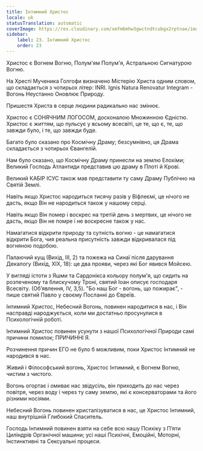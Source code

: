 ```yaml
---
title: Інтимний Христос
locale: uk
statusTranslation: automatic
coverImage: https://res.cloudinary.com/xmfm6mhw3gwctndtcubgx2rptnae/image/upload/v1741354419/small_cover_la_gran_rebelion_28716e29d2.webp
sidebar:
    label: 23. Інтимний Христос
    order: 23
---
```

Христос є Вогнем Вогню, Полум'ям Полум'я, Астральною Сигнатурою Вогню.

На Хресті Мученика Голгофи визначено Містерію Христа одним словом, що складається з чотирьох літер: INRI. Ignis Natura Renovatur Integram - Вогонь Неустанно Оновлює Природу.

Пришестя Христа в серце людини радикально нас змінює.

Христос є СОНЯЧНИМ ЛОГОСОМ, досконалою Множинною Єдністю. Христос є життям, що пульсує у всьому всесвіті, це те, що є, те, що завжди було, і те, що завжди буде.

Багато було сказано про Космічну Драму; безсумнівно, ця Драма складається з чотирьох Євангелій.

Нам було сказано, що Космічну Драму принесли на землю Елохіми; Великий Господь Атлантиди представив цю драму в Плоті й Крові.

Великий КАБІР ІСУС також мав представити ту саму Драму Публічно на Святій Землі.

Навіть якщо Христос народиться тисячу разів у Віфлеємі, це нічого не дасть, якщо Він не народиться також у нашому серці.

Навіть якщо Він помер і воскрес на третій день з мертвих, це нічого не дасть, якщо Він не помре і не воскресне також у нас.

Намагатися відкрити природу та сутність вогню - це намагатися відкрити Бога, чия реальна присутність завжди відкривалася під вогняною подобою.

Палаючий кущ (Вихід, III, 2) та пожежа на Синаї після дарування Декалогу (Вихід, XIX, 18): це два прояви, через які Бог явився Мойсею.

У вигляді істоти з Яшми та Сардонікса кольору полум'я, що сидить на розпеченому та блискучому Троні, святий Іоан описує господаря Всесвіту. (Об’явлення, IV, 3,5). "Бо наш Бог - вогонь, що пожирає", - пише святий Павло у своєму Посланні до Євреїв.

Інтимний Христос, Небесний Вогонь, повинен народитися в нас, і Він насправді народжується, коли ми достатньо просунулися в Психологічній роботі.

Інтимний Христос повинен усунути з нашої Психологічної Природи самі причини помилок; ПРИЧИННІ Я.

Розчинення причин ЕГО не було б можливим, поки Христос Інтимний не народився в нас.

Живий і Філософський вогонь, Христос Інтимний, є Вогнем Вогню, чистим з чистого.

Вогонь огортає і омиває нас звідусіль, він приходить до нас через повітря, через воду і через ту саму землю, які є консерваторами та його різними носіями.

Небесний Вогонь повинен кристалізуватися в нас, це Христос Інтимний, наш внутрішній Глибокий Спаситель.

Господь Інтимний повинен взяти на себе всю нашу Психіку з П’яти Циліндрів Органічної машини; усі наші Психічні, Емоційні, Моторні, Інстинктивні та Сексуальні процеси.

